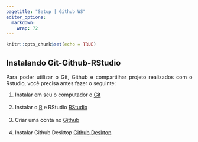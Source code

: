```yaml
---
pagetitle: "Setup | Github WS"
editor_options: 
  markdown: 
    wrap: 72
---
```

<style>
body {
text-align: justify}
</style>


```r
knitr::opts_chunk$set(echo = TRUE)
```

##  Instalando Git-Github-RStudio 

Para poder utilizar o Git, Github e compartilhar projeto realizados com o Rstudio, você precisa antes fazer o seguinte:  

1. Instalar em seu o computador o [Git](https://git-scm.com/)\
\
2. Instalar o [R](https://cran.r-project.org/) e RStudio [RStudio](https://www.rstudio.com/)\
\
3. Criar uma conta no [Github](https://github.com/)\
\
4. Instalar Github Desktop [Github Desktop](https://desktop.github.com/)
<br><br>



  